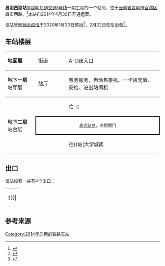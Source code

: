 {{Station Infobox
|Station Name = 昌宏西路站
|Engname = Changhong West Road Station
|linecolour = {{昆明地铁颜色|1}}
|Image = 
|Caption = 
|Number = 
|Code = 
|Location = [[云南省|云南省]][[昆明市|昆明市]][[官渡区|官渡区]]昌宏西路
|coordinates = {{coord|24.989135|102.749620|display=inline,title}}
|Type = 地下车站
|Line = [[昆明轨道交通1号线|1号线]]
|Interchange = 
|Platformtype = 
|Open = 2014年4月30日
|adjacent = {{Adjacent stations|system=昆明地铁
|line1=1|left1=巫家坝|right1=晓东村}}
}}

'''昌宏西路站'''是[[昆明轨道交通|昆明轨道交通]][[昆明轨道交通1号线|1号线]]一期工程的一个站点，位于[[云南省|云南省]][[昆明市|昆明市]][[官渡区|官渡区]]昌宏西路。<ref>{{Cite web|url=http://www.shxb.net/html/20111117/20111117_296429.shtml |title=昆明市民政局公示首批54个地铁站名 21日前市民可提意见 |date=2011-11-17 |deadurl=yes |archiveurl=https://web.archive.org/web/20111124085339/http://www.shxb.net/html/20111117/20111117_296429.shtml |archivedate=2011-11-24 }}</ref>本站自2014年4月30日开通运营。

该站曾因[[2019冠状病毒病云南省疫情|肺炎疫情]]于2020年1月30日停运<ref>{{Cite web|url=http://news.ifeng.com/c/7teLOTRlGa0|title=重磅！30日起昆明地铁3、6号线全线停运！主城区部分公交线路停运|publisher=凤凰网|date=2020-01-30|accessdate=2020-01-30|archive-date=2020-01-30|archive-url=https://web.archive.org/web/20200130030203/http://news.ifeng.com/c/7teLOTRlGa0|dead-url=no}}</ref>，2月22日恢复运营<ref>{{cite news|url=http://ccwb.yunnan.cn/html/2020-02/22/content_1329537.htm?div=-1|title=27个地铁站 53条公交线路今起恢复运营|work=[[春城晚报|春城晚报]]|date=2020-02-22|accessdate=2020-09-09|archive-date=2021-02-02|archive-url=https://web.archive.org/web/20210202195848/http://ccwb.yunnan.cn/html/2020-02/22/content_1329537.htm?div=-1|dead-url=no}}</ref>。

== 车站楼层 ==
{|cellspacing=0 cellpadding=3
|style="border-top:solid 1px gray;border-bottom:solid 1px gray;" width=100|'''地面层'''
|style="border-top:solid 1px gray;border-bottom:solid 1px gray;" width=100|街道
|style="border-top:solid 1px gray;border-bottom:solid 1px gray;" width=350|A-D出入口
|-
|style="border-bottom:solid 1px gray;"|'''地下一层'''<br />站厅层
|style="border-bottom:solid 1px gray;"|站厅
|style="border-bottom:solid 1px gray;"|票务服务、自动售票机、一卡通充值、安检、进出站闸机
|-
|style="border-bottom:solid 1px gray;" rowspan=3|'''地下二层'''<br />站台层
|{{arrow|L}}
|{{昆明地铁线路名|1}}往{{站|北部汽车站}}<small>（{{站|巫家坝}}）</small>
|-
|style="border-right:solid 2px black;border-left:solid 2px black;border-top:solid 2px black;border-bottom:solid 2px black;" colspan=2|<center><small>[[岛式站台|岛式站台]]，左侧開门</small></center>
|-
|style="border-bottom:solid 1px gray;"|{{arrow|R}}
|style="border-bottom:solid 1px gray;"|{{昆明地铁线路名|1}}往{{站|大学城南||昆明市}}/{{站|昆明南火车站}}<small>（{{站|晓东村}}）</small>
|}

== 出口 ==
该站设有一共有4个出口：
{| class="wikitable"
| rowspan=30 align="center" bgcolor={{昆明地铁颜色|1}}|
|-
! 编号 !! 建议前往的目的地 !! 照片
|-
| {{綠底白字出口|A}} || ||
|-
| {{綠底白字出口|B}} || ||
|-
| {{綠底白字出口|C|附=升}} || ||
|-
| {{綠底白字出口|D}} || ||
|-
| bgcolor="#EEEEEE" colspan=3 | {{綠底白字出口|註=升}}
|}

== 参考来源 ==
<references/>

{{昆明地铁1号线}}
{{铁路车站小作品}}


[[Category:2014年启用的铁路车站|Category:2014年启用的铁路车站]]